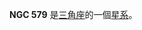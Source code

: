 {{NGCInfoBox|NGCID=NGC 579|發現者=約翰·弗里德里希·威廉·赫歇爾|發現日期=1827年11月22日|其他編號=UGC 1089,MCG 5-4-64,ZWG 502.103|曆元=J2000.0|赤經=1時31分46.7秒
|赤緯=33°36'52"|星座=三角座|星體=星系|星等=13.2|表面亮度=13.8|藍等=13.9}}

'''NGC 579''' 是[[三角座|三角座]]的一個[[星系|星系]]。

{{NGCReference|579}}
{{Catalogs|NGC=579}}